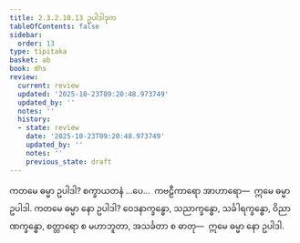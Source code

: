 ```yaml
---
title: 2.3.2.10.13 ဥပါဒါဒုက
tableOfContents: false
sidebar:
  order: 13
type: tipitaka
basket: ab
book: dhs
review:
  current: review
  updated: '2025-10-23T09:20:48.973749'
  updated_by: ''
  notes: ''
  history:
  - state: review
    date: '2025-10-23T09:20:48.973749'
    updated_by: ''
    notes: ''
    previous_state: draft
---
```



<ReviewStatus review={frontmatter.review} showDetails={true} />

<HypothesisAnnotation frontmatter={frontmatter} />

<DynamicBreadcrumb />

<Division number="1215" book="dhs" e="ch" v="29" p="240">

<Paragraph number="1911" book="dhs">
ကတမေ ဓမ္မာ ဥပါဒါ? စက္ခာယတနံ …ပေ…  ကဗဠီကာရော အာဟာရော—  ဣမေ ဓမ္မာ ဥပါဒါ.
</Paragraph>

</Division>
<Division number="1216" book="dhs" e="ch" v="29" p="240">

<Paragraph number="1912" book="dhs">
ကတမေ ဓမ္မာ နော ဥပါဒါ? ဝေဒနာက္ခန္ဓော, သညာက္ခန္ဓော, သင်္ခါရက္ခန္ဓော, ဝိညာဏက္ခန္ဓော, စတ္တာရော စ မဟာဘူတာ, အသင်္ခတာ စ ဓာတု—  ဣမေ ဓမ္မာ နော ဥပါဒါ.
</Paragraph>
</Division>